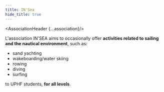```yaml
---
title: IN'Sea
hide_title: true
---
```





<AssociationHeader {...association}/>

L'association IN'SEA aims to occasionally offer **activities related to sailing and the nautical environment**, such as:
- sand yachting
- wakeboarding/water skiing
- rowing
- diving
- surfing

to UPHF students, **for all levels**.
